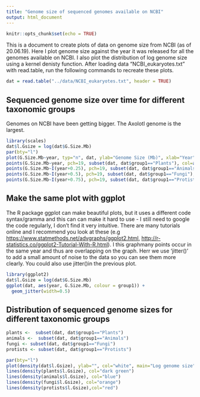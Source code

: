 ```yaml
---
title: "Genome size of sequenced genomes available on NCBI"
output: html_document
---
```


```r
knitr::opts_chunk$set(echo = TRUE)
```
This is a document to create plots of data on genome size from NCBI (as of 20.06.19). Here I plot genome size against the year it was released for all the genomes available on NCBI. I also plot the distribution of log genome size using a kernel denisty function. After loading data "NCBI_eukaryotes.txt" with read.table, run the following commands to recreate these plots.

```r
dat = read.table("../data/NCBI_eukaryotes.txt", header = TRUE)
```

## Sequenced genome size over time for different taxonomic groups

Genomes on NCBI have been getting bigger. The Axolotl genome is the largest. 

```r
library(scales)
dat$l.Gsize = log(dat$G.Size.Mb)
par(bty="l")
plot(G.Size.Mb~year, typ="n", dat, ylab="Genome Size (Mb)", xlab="Year", ylim=c(0,37000))
points(G.Size.Mb~year, pch=19, subset(dat, dat$group1=="Plants"), col=alpha("green3", 0.75))
points(G.Size.Mb~I(year+0.25), pch=19, subset(dat, dat$group1=="Animals"), col=alpha("blue3", 0.75))
points(G.Size.Mb~I(year+0.5), pch=19, subset(dat, dat$group1=="Fungi"), col=alpha("orange", 0.75))
points(G.Size.Mb~I(year+0.75), pch=19, subset(dat, dat$group1=="Protists"), col=alpha("red", 0.75))

```

## Make the same plot with ggplot
The R package ggplot can make beautiful plots, but it uses a different code syntax/gramma and this can can make it hard to use - I still need to google the code regularly, I don't find it very intuitive. 
There are many tutorials online and I recommend you look at these (e.g <https://www.statmethods.net/advgraphs/ggplot2.html>, <http://r-statistics.co/ggplot2-Tutorial-With-R.html>).
I this graphmany points occur in the same year and thus are overlapping on the graph. Herr we use 'jitter()' to add a small amount of noise to the data so you can see them more clearly. You could also use jitter()in the previous plot.

```r
library(ggplot2)
dat$l.Gsize = log(dat$G.Size.Mb)
ggplot(dat, aes(year, G.Size.Mb, colour = group1)) + 
  geom_jitter(width=0.5) 

```

## Distribution of sequenced genome sizes for different taxonomic groups

```r
plants <-  subset(dat, dat$group1=="Plants")
animals <-  subset(dat, dat$group1=="Animals")
fungi <- subset(dat, dat$group1=="Fungi")
protists <- subset(dat, dat$group1=="Protists")

par(bty="l")
plot(density(dat$l.Gsize), ylab="", col="white", main="Log genome size", ylim=c(0,1))
lines(density(plants$l.Gsize), col="dark green")
lines(density(animals$l.Gsize), col="blue")
lines(density(fungi$l.Gsize), col="orange")
lines(density(protists$l.Gsize),col="red")


```

